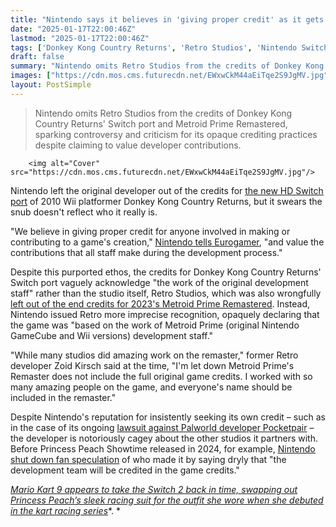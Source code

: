 ```yaml
---
title: "Nintendo says it believes in 'giving proper credit' as it gets called out for failing to give proper credit to the original devs behind Donkey Kong Country Returns"
date: "2025-01-17T22:00:46Z"
lastmod: "2025-01-17T22:00:46Z"
tags: ['Donkey Kong Country Returns', 'Retro Studios', 'Nintendo Switch', 'Platformer', 'HD Remaster', 'Metroid Prime Remastered', 'Credits Controversy']
draft: false
summary: "Nintendo omits Retro Studios from the credits of Donkey Kong Country Returns' Switch port and Metroid Prime Remastered, sparking controversy and criticism for its opaque crediting practices despite claiming to value developer contributions."
images: ["https://cdn.mos.cms.futurecdn.net/EWxwCkM44aEiTqe2S9JgMV.jpg"]
layout: PostSimple
---
```

> Nintendo omits Retro Studios from the credits of Donkey Kong Country Returns' Switch port and Metroid Prime Remastered, sparking controversy and criticism for its opaque crediting practices despite claiming to value developer contributions.


        <img alt="Cover" src="https://cdn.mos.cms.futurecdn.net/EWxwCkM44aEiTqe2S9JgMV.jpg"/>
        
Nintendo left the original developer out of the credits for [<u>the new HD Switch port</u>](https://www.nintendo.com/us/store/products/donkey-kong-country-returns-hd-switch/) of 2010 Wii platformer Donkey Kong Country Returns, but it swears the snub doesn't reflect who it really is.

"We believe in giving proper credit for anyone involved in making or contributing to a game's creation," [<u>Nintendo tells Eurogamer</u>](https://www.eurogamer.net/donkey-kong-country-returns-hd-removes-retro-studios-staff-from-credits), "and value the contributions that all staff make during the development process."

Despite this purported ethos, the credits for Donkey Kong Country Returns' Switch port vaguely acknowledge "the work of the original development staff" rather than the studio itself, Retro Studios, which was also wrongfully [<u>left out of the end credits for 2023's Metroid Prime Remastered</u>](https://www.gamesradar.com/metroid-prime-dev-criticizes-remaster-for-omitting-names-of-original-staff-in-credits/). Instead, Nintendo issued Retro more imprecise recognition, opaquely declaring that the game was "based on the work of Metroid Prime (original Nintendo GameCube and Wii versions) development staff."

"While many studios did amazing work on the remaster," former Retro developer Zoid Kirsch said at the time, "I'm let down Metroid Prime's Remaster does not include the full original game credits. I worked with so many amazing people on the game, and everyone's name should be included in the remaster."

Despite Nintendo's reputation for insistently seeking its own credit – such as in the case of its ongoing [<u>lawsuit against Palworld developer Pocketpair</u>](https://www.gamesradar.com/games/in-the-shadow-of-the-palworld-lawsuit-nintendo-sega-and-more-japanese-gaming-giants-discuss-patents-and-when-taking-too-much-inspiration-becomes-a-problem/) – the developer is notoriously cagey about the other studios it partners with. Before Princess Peach Showtime released in 2024, for example, [<u>Nintendo shut down fan speculation</u>](https://www.gamesradar.com/nintendo-keeps-refusing-to-say-who-makes-its-games-and-with-princess-peach-showtime-seemingly-developed-by-a-beloved-studio-nobodys-sure-why/) of who made it by saying dryly that "the development team will be credited in the game credits."

[<u><em>Mario Kart 9 appears to take the Switch 2 back in time, swapping out Princess Peach’s sleek racing suit for the outfit she wore when she debuted in the kart racing series</em></u>](https://www.gamesradar.com/games/racing/mario-kart-9-appears-to-take-the-switch-2-back-in-time-swapping-out-princess-peachs-sleek-racing-suit-for-the-outfit-she-wore-when-she-debuted-in-the-kart-racing-series/)*. *
        
